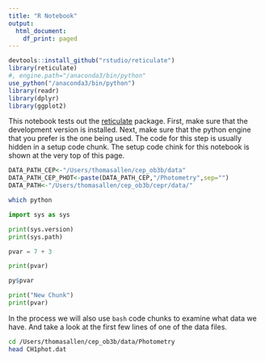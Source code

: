 ```yaml
---
title: "R Notebook"
output:
  html_document:
    df_print: paged
---
```



```r
devtools::install_github("rstudio/reticulate")
library(reticulate)
#, engine.path="/anaconda3/bin/python"
use_python("/anaconda3/bin/python")
library(readr)
library(dplyr)
library(ggplot2)
```


This notebook tests out the [reticulate](https://rstudio.github.io/reticulate/) package.  First, make sure that the development version is installed.  Next, make sure that the python engine that you prefer is the one being used.  The code for this step is usually hidden in a setup code chunk.  The setup code chink for this notebook is shown at the very top of this page.


```r
DATA_PATH_CEP<-"/Users/thomasallen/cep_ob3b/data"
DATA_PATH_CEP_PHOT<-paste(DATA_PATH_CEP,"/Photometry",sep="")
DATA_PATH<-"/Users/thomasallen/cep_ob3b/cepr/data/"
```


```bash

which python

```

```python

import sys as sys

print(sys.version)
print(sys.path)

pvar = 7 + 3

print(pvar)

```

```r
py$pvar
```


```python
print("New Chunk")
print(pvar)
```


In the process we will also use `bash` code chunks to examine what data we have.  And take a look at the first few lines of one of the data files.
```bash


cd /Users/thomasallen/cep_ob3b/data/Photometry
head CH1phot.dat
```

